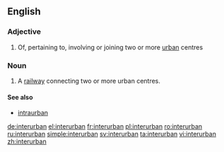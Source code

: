 ==English==

===Adjective===
{{en-adj|-}}

# Of, pertaining to, involving or joining two or more [[urban]] centres

===Noun===
{{en-noun}}

# A [[railway]] connecting two or more urban centres.

====See also====
* [[intraurban]]

[[de:interurban]]
[[el:interurban]]
[[fr:interurban]]
[[pl:interurban]]
[[ro:interurban]]
[[ru:interurban]]
[[simple:interurban]]
[[sv:interurban]]
[[ta:interurban]]
[[vi:interurban]]
[[zh:interurban]]